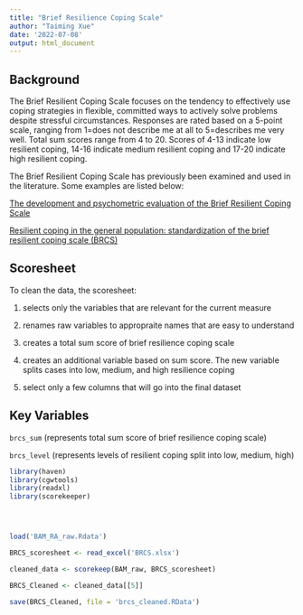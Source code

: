 ---
title: "Brief Resilience Coping Scale"
author: "Taiming Xue"
date: '2022-07-08'
output: html_document
---

## Background

The Brief Resilient Coping Scale focuses on the tendency to effectively use coping strategies in flexible, committed ways to actively solve problems despite stressful circumstances. Responses are rated based on a 5-point scale, ranging from 1=does not describe me at all to 5=describes me very well. Total sum scores range from 4 to 20. Scores of 4-13 indicate low resilient coping, 14-16 indicate medium resilient coping and 17-20 indicate high resilient coping.

The Brief Resilient Coping Scale has previously been examined and used in the literature. Some examples are listed below:

[The development and psychometric evaluation of the Brief Resilient Coping Scale](https://pubmed.ncbi.nlm.nih.gov/14994958/)

[Resilient coping in the general population: standardization of the brief resilient coping scale (BRCS)](https://hqlo.biomedcentral.com/articles/10.1186/s12955-017-0822-6)


## Scoresheet

To clean the data, the scoresheet:

1) selects only the variables that are relevant for the current measure

2) renames raw variables to appropraite names that are easy to understand

3) creates a total sum score of brief resilience coping scale

4) creates an additional variable based on sum score. The new variable splits cases into low, medium, and high resilience coping

5) select only a few columns that will go into the final dataset


## Key Variables

`brcs_sum` (represents total sum score of brief resilience coping scale)

`brcs_level` (represents levels of resilient coping split into low, medium, high)



```{r, echo=FALSE}
library(haven)
library(cgwtools)
library(readxl)
library(scorekeeper)




load('BAM_RA_raw.Rdata')

BRCS_scoresheet <- read_excel('BRCS.xlsx')

cleaned_data <- scorekeep(BAM_raw, BRCS_scoresheet)

BRCS_Cleaned <- cleaned_data[[5]]

save(BRCS_Cleaned, file = 'brcs_cleaned.RData')
```
